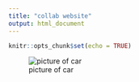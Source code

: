 ```yaml
---
title: "collab website"
output: html_document
---
```


```r
knitr::opts_chunk$set(echo = TRUE)
```

![picture of car](http://pngimg.com/uploads/alfa_romeo/alfa_romeo_PNG75.png)
